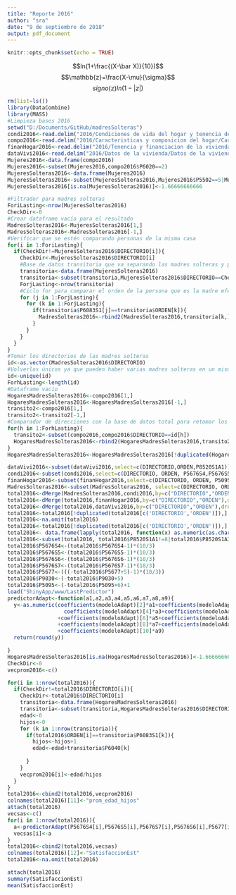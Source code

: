 ```yaml
---
title: "Reporte 2016"
author: "sra"
date: "9 de septiembre de 2018"
output: pdf_document
---
```


```r
knitr::opts_chunk$set(echo = TRUE)
```

$$ln(1+\frac{(X-\bar X)}{10})$$
$$\mathbb{z}=\frac{X-\mu}{\sigma}$$
$$signo(\mathbb{z})ln(1-|z|)$$


```r
rm(list=ls())
library(DataCombine)
library(MASS)
#Limpieza bases 2016
setwd("D:/Documents/GitHub/madresSolteras")
condi2016<-read.delim("2016/Condiciones de vida del hogar y tenencia de bienes/Condiciones de vida del hogar y tenencia de bienes.txt",header=T)
compo2016<-read.delim("2016/Caracteristicas y composicion del hogar/Caracteristicas y composicion del hogar.txt",header=T)
finanHogar2016<-read.delim("2016/Tenencia y financiacion de la vivienda que ocupa el hogar/Tenencia y financiacion de la vivienda que ocupa el hogar.txt",header=T)
dataVivi2016<-read.delim("2016/Datos de la vivienda/Datos de la vivienda.txt",header=T)
Mujeres2016<-data.frame(compo2016)
Mujeres2016<-subset(Mujeres2016,compo2016$P6020==2)
MujeresSolteras2016<-data.frame(Mujeres2016)
MujeresSolteras2016<-subset(MujeresSolteras2016,Mujeres2016$P5502==5|Mujeres2016$P5502==3|Mujeres2016$P5502==4)
MujeresSolteras2016[is.na(MujeresSolteras2016)]<-1.66666666666

#Filtrador para madres solteras
ForiLasting<-nrow(MujeresSolteras2016)
CheckDir<-0
#Crear dataframe vacío para el resultado
MadresSolteras2016<-MujeresSolteras2016[1,]
MadresSolteras2016<-MadresSolteras2016[-1,]
#Verificar que se estén comparando personas de la misma casa
for(i in 1:ForiLasting){
  if(CheckDir!=MujeresSolteras2016$DIRECTORIO[i]){
    CheckDir<-MujeresSolteras2016$DIRECTORIO[i]
    #Base de datos transitoria que va separando las madres solteras y posteriormente las agrega al MadresSolteras que es el dataframe final
    transitoria<-data.frame(MujeresSolteras2016)
    transitoria<-subset(transitoria,MujeresSolteras2016$DIRECTORIO==CheckDir)
    ForjLasting<-nrow(transitoria)
    #Ciclo for para comparar el orden de la persona que es la madre efectivamente si viva en el hogar, de ser así guardar
    for (j in 1:ForjLasting){
      for (k in 1:ForjLasting){
        if(transitoria$P6083S1[j]==transitoria$ORDEN[k]){
          MadresSolteras2016<-rbind2(MadresSolteras2016,transitoria[k,])
        }
      }
    }
  }
}
#Tomar los directorios de las madres solteras
id<-as.vector(MadresSolteras2016$DIRECTORIO)
#Volverlos únicos ya que pueden haber varias madres solteras en un mismo hogar
id<-unique(id)
ForhLasting<-length(id)
#Dataframe vacío
HogaresMadresSolteras2016<-compo2016[1,]
HogaresMadresSolteras2016<-HogaresMadresSolteras2016[-1,]
transito2<-compo2016[1,]
transito2<-transito2[-1,]
#Comparador de direcciones con la base de datos total para retomar los núcleos familiares de cada madre soltera
for(h in 1:ForhLasting){
  transito2<-subset(compo2016,compo2016$DIRECTORIO==id[h])
  HogaresMadresSolteras2016<-rbind2(HogaresMadresSolteras2016,transito2)
}
HogaresMadresSolteras2016<-HogaresMadresSolteras2016[!duplicated(HogaresMadresSolteras2016[c('DIRECTORIO','ORDEN')]),]

dataVivi2016<-subset(dataVivi2016,select=c(DIRECTORIO,ORDEN,P8520S1A1))
condi2016<-subset(condi2016,select=c(DIRECTORIO, ORDEN, P5676S4,P5676S5,P5676S7,P5676S6,P5677, P9030))
finanHogar2016<-subset(finanHogar2016,select=c(DIRECTORIO, ORDEN, P5095))
MadresSolteras2016<-subset(MadresSolteras2016, select=c(DIRECTORIO, ORDEN))
total2016<-dMerge(MadresSolteras2016,condi2016,by=c("DIRECTORIO","ORDEN"),dropDups = TRUE)
total2016<-dMerge(total2016,finanHogar2016,by=c("DIRECTORIO","ORDEN"),dropDups = TRUE)
total2016<-dMerge(total2016,dataVivi2016,by=c("DIRECTORIO","ORDEN"),dropDups = TRUE)
total2016<-total2016[!duplicated(total2016[c('DIRECTORIO','ORDEN')]),]
total2016<-na.omit(total2016)
total2016<-total2016[!duplicated(total2016[c('DIRECTORIO','ORDEN')]),]
total2016<- data.frame(lapply(total2016, function(x) as.numeric(as.character(x))))
total2016<-subset(total2016, total2016$P8520S1A1!=8|total2016$P8520S1A1!=9)
total2016$P5676S4<-(total2016$P5676S4-1)*(10/3)
total2016$P5676S5<-(total2016$P5676S5-1)*(10/3)
total2016$P5676S6<-(total2016$P5676S6-1)*(10/3)
total2016$P5676S7<-(total2016$P5676S7-1)*(10/3)
total2016$P5677<-(((-total2016$P5677+5)-1)*(10/3))
total2016$P9030<-(-total2016$P9030+5)
total2016$P5095<-(-total2016$P5095+6)+1
load("ShinyApp/www/LastPredictor")
predictorAdapt<-function(a1,a2,a3,a4,a5,a6,a7,a8,a9){
  y<-as.numeric(coefficients(modeloAdapt)[2]*a1+coefficients(modeloAdapt)[3]*a2+
                  coefficients(modeloAdapt)[4]*a3+coefficients(modeloAdapt)[5]*a4
                +coefficients(modeloAdapt)[6]*a5+coefficients(modeloAdapt)[7]*a6
                +coefficients(modeloAdapt)[8]*a7+coefficients(modeloAdapt)[9]*a8
                +coefficients(modeloAdapt)[10]*a9)
  return(round(y))

}
HogaresMadresSolteras2016[is.na(HogaresMadresSolteras2016)]<-1.66666666666
CheckDir<-0
vecprom2016<-c()

for(i in 1:nrow(total2016)){
  if(CheckDir!=total2016$DIRECTORIO[i]){
    CheckDir<-total2016$DIRECTORIO[i]
    transitoria<-data.frame(HogaresMadresSolteras2016)
    transitoria<-subset(transitoria,HogaresMadresSolteras2016$DIRECTORIO==CheckDir)
    edad<-0
    hijos<-0
    for (k in 1:nrow(transitoria)){
      if(total2016$ORDEN[i]==transitoria$P6083S1[k]){
        hijos<-hijos+1
        edad<-edad+transitoria$P6040[k]
        
      }
    }
    vecprom2016[i]<-edad/hijos
  }
}
total2016<-cbind2(total2016,vecprom2016)
colnames(total2016)[11]<-"prom_edad_hijos"
attach(total2016)
vecsas<-c()
for(i in 1:nrow(total2016)){
  a<-predictorAdapt(P5676S4[i],P5676S5[i],P5676S7[i],P5676S6[i],P5677[i],P9030[i],P5095[i],prom_edad_hijos[i],P8520S1A1[i])
  vecsas[i]<-a
}
total2016<-cbind2(total2016,vecsas)
colnames(total2016)[12]<-"SatisfaccionEst"
total2016<-na.omit(total2016)

attach(total2016)
summary(SatisfaccionEst)
mean(SatisfaccionEst)


```

